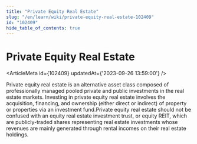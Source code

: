 ```yaml
---
title: "Private Equity Real Estate"
slug: "/en/learn/wiki/private-equity-real-estate-102409"
id: "102409"
hide_table_of_contents: true
---
```



# Private Equity Real Estate

<ArticleMeta id={102409} updatedAt={'2023-09-26 13:59:00'} />
<div className='border-solid border-b border-t-0 my-4 border-[var(--ifm-color-gray-300)]' />

Private equity real estate is an alternative asset class composed of professionally managed pooled private and public investments in the real estate markets. Investing in private equity real estate involves the acquisition, financing, and ownership (either direct or indirect) of property or properties via an investment fund.Private equity real estate should not be confused with an equity real estate investment trust, or equity REIT, which are publicly-traded shares representing real estate investments whose revenues are mainly generated through rental incomes on their real estate holdings.
